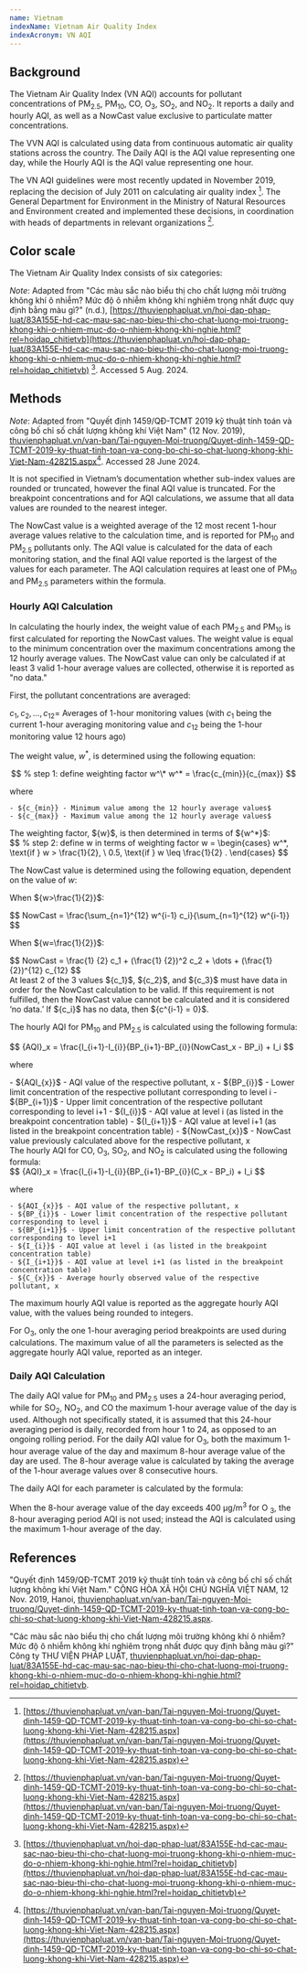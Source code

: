 ```yaml
---
name: Vietnam
indexName: Vietnam Air Quality Index
indexAcronym: VN AQI
---
```



## Background

The Vietnam Air Quality Index (VN AQI) accounts for pollutant concentrations of PM<sub>2.5</sub>, PM<sub>10</sub>, CO, O<sub>3</sub>, SO<sub>2</sub>, and NO<sub>2</sub>. It reports a daily and hourly AQI, as well as a NowCast value exclusive to particulate matter concentrations.

The VVN AQI is calculated using data from continuous automatic air quality stations across the country. The Daily AQI is the AQI value representing one day, while the Hourly AQI is the AQI value representing one hour.

The VN AQI guidelines were most recently updated in November 2019, replacing the decision of July 2011 on calculating air quality index [^1]. The General Department for Environment in the Ministry of Natural Resources and Environment created and implemented these decisions, in coordination with heads of departments in relevant organizations [^1].

## Color scale

The Vietnam Air Quality Index consists of six categories:

<ColorScale index="vietnam" value={true} />

_Note_: Adapted from "Các màu sắc nào biểu thị cho chất lượng môi trường không khí ô nhiễm? Mức độ ô nhiễm không khí nghiêm trọng nhất được quy định bằng màu gì?" (n.d.), [https://thuvienphapluat.vn/hoi-dap-phap-luat/83A155E-hd-cac-mau-sac-nao-bieu-thi-cho-chat-luong-moi-truong-khong-khi-o-nhiem-muc-do-o-nhiem-khong-khi-nghie.html?rel=hoidap_chitietvb](https://thuvienphapluat.vn/hoi-dap-phap-luat/83A155E-hd-cac-mau-sac-nao-bieu-thi-cho-chat-luong-moi-truong-khong-khi-o-nhiem-muc-do-o-nhiem-khong-khi-nghie.html?rel=hoidap_chitietvb) [^2]. Accessed 5 Aug. 2024.

## Methods

<BreakpointsTable index="vietnam" />

_Note_: Adapted from "Quyết định 1459/QĐ-TCMT 2019 kỹ thuật tính toán và công bố chỉ số chất lượng không khí Việt Nam" (12 Nov. 2019), [thuvienphapluat.vn/van-ban/Tai-nguyen-Moi-truong/Quyet-dinh-1459-QD-TCMT-2019-ky-thuat-tinh-toan-va-cong-bo-chi-so-chat-luong-khong-khi-Viet-Nam-428215.aspx](https://thuvienphapluat.vn/van-ban/Tai-nguyen-Moi-truong/Quyet-dinh-1459-QD-TCMT-2019-ky-thuat-tinh-toan-va-cong-bo-chi-so-chat-luong-khong-khi-Viet-Nam-428215.aspx)[^1]. Accessed 28 June 2024.

<Admonition type="note">
  It is not specified in Vietnam’s documentation whether sub-index values are
  rounded or truncated, however the final AQI value is truncated. For the
  breakpoint concentrations and for AQI calculations, we assume that all data
  values are rounded to the nearest integer.
</Admonition>

$$
% above referenced [^1] after "final AQI value is truncated"
$$

The NowCast value is a weighted average of the 12 most recent 1-hour average values relative to the calculation time, and is reported for PM<sub>10</sub> and PM<sub>2.5</sub> pollutants only. The AQI value is calculated for the data of each monitoring station, and the final AQI value reported is the largest of the values for each parameter. The AQI calculation requires at least one of PM<sub>10</sub> and PM<sub>2.5</sub> parameters within the formula.

### Hourly AQI Calculation

In calculating the hourly index, the weight value of each PM<sub>2.5</sub> and PM<sub>10</sub> is first calculated for reporting the NowCast values. The weight value is equal to the minimum concentration over the maximum concentrations among the 12 hourly average values. The NowCast value can only be calculated if at least 3 valid 1-hour average values are collected, otherwise it is reported as "no data."

First, the pollutant concentrations are averaged:

${c_1 , c_2 , \dots, c_{12}}$= Averages of 1-hour monitoring values (with ${c_1}$ being the current 1-hour averaging monitoring value and ${c_{12}}$ being the 1-hour monitoring value 12 hours ago)

The weight value, ${w^*}$, is determined using the following equation:

$$
% step 1: define weighting factor w^\*
w^* = \frac{c_{min}}{c_{max}}
$$

where

<div class="latex-container">

    - ${c_{min}} - Minimum value among the 12 hourly average values$
    - ${c_{max}} - Maximum value among the 12 hourly average values$

</div>
  The weighting factor, ${w}$, is then determined in terms of ${w^*}$:

<div class="latex-container">
$$
% step 2: define w in terms of weighting factor
w = \begin{cases}
  w^*,  \text{if } w > \frac{1}{2}, \
  0.5, \text{if } w \leq \frac{1}{2} .
\end{cases}
$$
</div>

The NowCast value is determined using the following equation, dependent on the value of ${w}$:

When ${w>\frac{1}{2}}$:

<div class="latex-container">
$$
NowCast = \frac{\sum_{n=1}^{12} w^{i-1} c_i}{\sum_{n=1}^{12} w^{i-1}}
$$
</div>

When ${w=\frac{1}{2}}$:

<div class="latex-container">
  $$ NowCast = \frac{1}
  {2} c_1 + (\frac{1}
  {2})^2 c_2 + \dots + (\frac{1}
  {2})^{12} c_{12}
  $$
</div>

<div class="note">
  At least 2 of the 3 values ${c_1}$, ${c_2}$, and ${c_3}$ must have
  data in order for the NowCast calculation to be valid. If this requirement is
  not fulfilled, then the NowCast value cannot be calculated and it is
  considered ‘no data.’ If ${c_i}$ has no data, then ${c^{i-1} = 0}$.
</div>

The hourly AQI for PM<sub>10</sub> and PM<sub>2.5</sub> is calculated using the following formula:

<div class="latex-container">
$$
{AQI}_x = \frac{I_{i+1}-I_{i}}{BP_{i+1}-BP_{i}}(NowCast_x - BP_i) + I_i
$$
</div>

where

<div class="latex-container">
    - ${AQI_{x}}$ - AQI value of the respective pollutant, x
    - ${BP_{i}}$ - Lower limit concentration of the respective pollutant corresponding to level i
    - ${BP_{i+1}}$ - Upper limit concentration of the respective pollutant corresponding to level i+1
    - ${I_{i}}$ - AQI value at level i (as listed in the breakpoint concentration table)
    - ${I_{i+1}}$ - AQI value at level i+1 (as listed in the breakpoint concentration table)
    - ${NowCast_{x}}$ - NowCast value previously calculated above for the respective pollutant, x
</div>
The hourly AQI for CO, O<sub>3</sub>, SO<sub>2</sub>, and NO<sub>2</sub> is calculated using the following formula:

<div class="latex-container">
$$
{AQI}_x = \frac{I_{i+1}-I_{i}}{BP_{i+1}-BP_{i}}(C_x - BP_i) + I_i
$$
</div>

where

<div class="latex-container">

    - ${AQI_{x}}$ - AQI value of the respective pollutant, x
    - ${BP_{i}}$ - Lower limit concentration of the respective pollutant corresponding to level i
    - ${BP_{i+1}}$ - Upper limit concentration of the respective pollutant corresponding to level i+1
    - ${I_{i}}$ - AQI value at level i (as listed in the breakpoint concentration table)
    - ${I_{i+1}}$ - AQI value at level i+1 (as listed in the breakpoint concentration table)
    - ${C_{x}}$ - Average hourly observed value of the respective pollutant, x

  </div>
The maximum hourly AQI value is reported as the aggregate hourly AQI value, with the values being rounded to integers.

For O<sub>3</sub>, only the one 1-hour averaging period breakpoints are used during calculations. The maximum value of all the parameters is selected as the aggregate hourly AQI value, reported as an integer.

### Daily AQI Calculation

The daily AQI value for PM<sub>10</sub> and PM<sub>2.5</sub> uses a 24-hour averaging period, while for SO<sub>2</sub>, NO<sub>2</sub>, and CO the maximum 1-hour average value of the day is used. Although not specifically stated, it is assumed that this 24-hour averaging period is daily, recorded from hour 1 to 24, as opposed to an ongoing rolling period. For the daily AQI value for O<sub>3</sub>, both the maximum 1-hour average value of the day and maximum 8-hour average value of the day are used. The 8-hour average value is calculated by taking the average of the 1-hour average values over 8 consecutive hours.

The daily AQI for each parameter is calculated by the formula:

<div class="latex-container">
  <PiecewiseLatexDoc label="VNAQI" />
</div>
When the 8-hour average value of the day exceeds 400 µg/m<sup>3</sup> for O
<sub>3</sub>, the 8-hour averaging period AQI is not used; instead the AQI is
calculated using the maximum 1-hour average of the day.

## References

[^1]: [https://thuvienphapluat.vn/van-ban/Tai-nguyen-Moi-truong/Quyet-dinh-1459-QD-TCMT-2019-ky-thuat-tinh-toan-va-cong-bo-chi-so-chat-luong-khong-khi-Viet-Nam-428215.aspx](https://thuvienphapluat.vn/van-ban/Tai-nguyen-Moi-truong/Quyet-dinh-1459-QD-TCMT-2019-ky-thuat-tinh-toan-va-cong-bo-chi-so-chat-luong-khong-khi-Viet-Nam-428215.aspx)
[^2]: [https://thuvienphapluat.vn/hoi-dap-phap-luat/83A155E-hd-cac-mau-sac-nao-bieu-thi-cho-chat-luong-moi-truong-khong-khi-o-nhiem-muc-do-o-nhiem-khong-khi-nghie.html?rel=hoidap_chitietvb](https://thuvienphapluat.vn/hoi-dap-phap-luat/83A155E-hd-cac-mau-sac-nao-bieu-thi-cho-chat-luong-moi-truong-khong-khi-o-nhiem-muc-do-o-nhiem-khong-khi-nghie.html?rel=hoidap_chitietvb)

"Quyết định 1459/QĐ-TCMT 2019 kỹ thuật tính toán và công bố chỉ số chất lượng không khí Việt Nam." CỘNG HÒA XÃ HỘI CHỦ NGHĨA VIỆT NAM, 12 Nov. 2019, Hanoi, [thuvienphapluat.vn/van-ban/Tai-nguyen-Moi-truong/Quyet-dinh-1459-QD-TCMT-2019-ky-thuat-tinh-toan-va-cong-bo-chi-so-chat-luong-khong-khi-Viet-Nam-428215.aspx](https://thuvienphapluat.vn/van-ban/Tai-nguyen-Moi-truong/Quyet-dinh-1459-QD-TCMT-2019-ky-thuat-tinh-toan-va-cong-bo-chi-so-chat-luong-khong-khi-Viet-Nam-428215.aspx).

"Các màu sắc nào biểu thị cho chất lượng môi trường không khí ô nhiễm? Mức độ ô nhiễm không khí nghiêm trọng nhất được quy định bằng màu gì?" Công ty THƯ VIỆN PHÁP LUẬT, [thuvienphapluat.vn/hoi-dap-phap-luat/83A155E-hd-cac-mau-sac-nao-bieu-thi-cho-chat-luong-moi-truong-khong-khi-o-nhiem-muc-do-o-nhiem-khong-khi-nghie.html?rel=hoidap_chitietvb](https://thuvienphapluat.vn/hoi-dap-phap-luat/83A155E-hd-cac-mau-sac-nao-bieu-thi-cho-chat-luong-moi-truong-khong-khi-o-nhiem-muc-do-o-nhiem-khong-khi-nghie.html?rel=hoidap_chitietvb).
